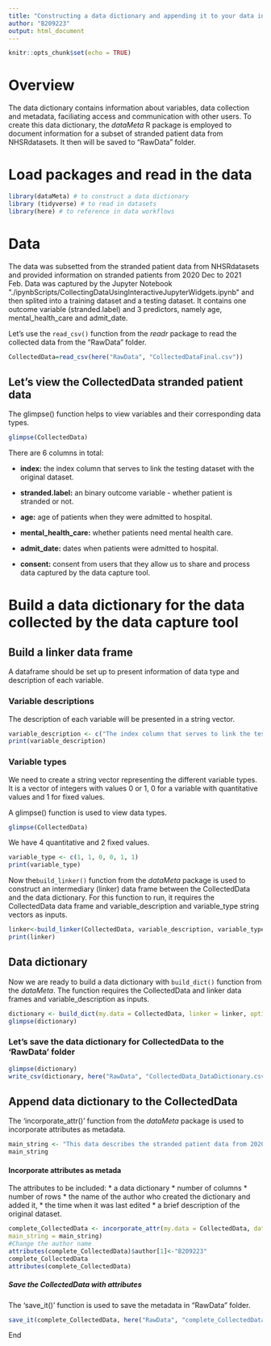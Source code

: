 ```yaml
---
title: "Constructing a data dictionary and appending it to your data in R"
author: "B209223"
output: html_document
---
```


```r
knitr::opts_chunk$set(echo = TRUE)
```

# **Overview**
The data dictionary contains information about variables, data collection and metadata, faciliating access and communication with other users. To create this data dictionary, the *dataMeta* R package is employed to document information for a subset of stranded patient data from NHSRdatasets. It then will be saved to "RawData" folder.

# **Load packages and read in the data**
```r
library(dataMeta) # to construct a data dictionary
library (tidyverse) # to read in datasets
library(here) # to reference in data workflows
```

# **Data**
The data was subsetted from the stranded patient data from NHSRdatasets and provided information on stranded patients from 2020 Dec to 2021 Feb. Data was captured by the Jupyter Notebook  \"./ipynbScripts/CollectingDataUsingInteractiveJupyterWidgets.ipynb\" and then splited into a training dataset and a testing dataset. It contains one outcome variable (stranded.label) and 3 predictors, namely age, mental_health_care and admit_date. 

Let's use the `read_csv()` function from the *readr* package to read the collected data from the "RawData" folder.

```r
CollectedData=read_csv(here("RawData", "CollectedDataFinal.csv"))
```

## **Let's view the CollectedData stranded patient data**
The glimpse() function helps to view variables and their corresponding data types.
```r
glimpse(CollectedData) 
```

There are 6 columns in total:

* **index:** the index column that serves to link the testing dataset with the original dataset.

* **stranded.label:** an binary outcome variable - whether patient is stranded or not.

* **age:** age of patients when they were admitted to hospital.

* **mental_health_care:** whether patients need mental health care.

* **admit_date:** dates when patients were admitted to hospital.

* **consent:** consent from users that they allow us to share and process data captured by the data capture tool.

# **Build a data dictionary for the data collected by the data capture tool**

## **Build a linker data frame**
A dataframe should be set up to present information of data type and description of each variable.

### **Variable descriptions**
The description of each variable will be presented in a string vector.
```r
variable_description <- c("The index column that serves to link the testing dataset with the original dataset", "An binary outcome variable - whether patient is stranded or not", "Age of patients when they were admitted to hospital", "Whether patients need mental health care", "Dates when patients were admitted to hospital", "Consent from users that they allow us to share and process data captured by the data capture tool")
print(variable_description)
```

### **Variable types**
We need to create a string vector representing the different variable types. It is a vector of integers with values 0 or 1, 0 for a variable with quantitative values and 1 for fixed values.

A glimpse() function is used to view data types.
```r
glimpse(CollectedData) 
```
We have 4 quantitative and 2 fixed values.
```r
variable_type <- c(1, 1, 0, 0, 1, 1)
print(variable_type)
```

Now the`build_linker()` function from the *dataMeta* package is used to construct an intermediary (linker) data frame between the CollectedData
and the data dictionary. For this function to run, it requires the CollectedData data frame and variable_description and variable_type string vectors as inputs.
```r
linker<-build_linker(CollectedData, variable_description, variable_type)
print(linker)
```
## **Data dictionary**
Now we are ready to build a data dictionary with `build_dict()` function from the *dataMeta*. The function requires the CollectedData and linker data frames and variable_description as inputs.
```r
dictionary <- build_dict(my.data = CollectedData, linker = linker, option_description = NULL)
glimpse(dictionary)
```

### **Let's save the data dictionary for CollectedData to the 'RawData' folder**
```r
glimpse(dictionary)
write_csv(dictionary, here("RawData", "CollectedData_DataDictionary.csv"))
```

## **Append data dictionary to the CollectedData**
The 'incorporate_attr()' function from the *dataMeta* package is used to incorporate attributes as metadata.
```r
main_string <- "This data describes the stranded patient data from 2020 Dec to 2021 Feb from the *NHSRdatasets* package collected by the data capture tool."
main_string
```

#### **Incorporate attributes as metada**
The attributes to be included:
* a data dictionary
* number of columns
* number of rows
* the name of the author who created the dictionary and added it, 
* the time when it was last edited 
* a brief description of the original dataset.
```r
complete_CollectedData <- incorporate_attr(my.data = CollectedData, data.dictionary = dictionary,
main_string = main_string)
#Change the author name
attributes(complete_CollectedData)$author[1]<-"B209223"
complete_CollectedData
attributes(complete_CollectedData)
```

##### **Save the CollectedData with attributes**
The 'save_it()' function is used to save the metadata in "RawData" folder.
```r
save_it(complete_CollectedData, here("RawData", "complete_CollectedData"))
```

End